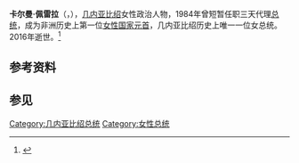 {{expand|time=2016-06-18T01:54:14+00:00}}
{{Infobox Officeholder
|name          = 卡尔曼·佩雷拉
|office        = [[几内亚比绍总统|几内亚比绍总统]]<br>{{small|代理}}
|primeminister = 
|term_start    = 1984年5月14日
|term_end      = 1984年5月16日
|predecessor   = [[若奥·贝尔纳多·维埃拉|若奥·贝尔纳多·维埃拉]]
|successor     = [[若奥·贝尔纳多·维埃拉|若奥·贝尔纳多·维埃拉]]
|birth_date    = 1937年
|birth_place   = 
|death_date    = 2016年
|death_place   = [[几内亚比绍|几内亚比绍]][[比索_(城市)|比索]]
|party         = 几内亚和佛得角非洲独立党
}}
'''卡尔曼·佩雷拉'''（{{lang-pt|'''Carmen Pereira'''}}，{{bd|1937年||2016年||catIdx=Carmen Pereira}}），[[几内亚比绍|几内亚比绍]]女性政治人物，1984年曾短暂任职三天代理[[几内亚比绍总统|总统]]，成为非洲历史上第一位[[女性国家元首|女性国家元首]]，几内亚比绍历史上唯一一位女总统。2016年逝世。<ref>{{cite news |author= |url=https://www.publico.pt/mundo/noticia/morreu-carmen-pereira-combatente-pela-independencia-de-guinebissau-1734149?frm=ult |title=Morreu Carmen Pereira, combatente pela independência da Guiné-Bissau |work=Publico |date=2016-06-05 |accessdate=2016-06-18 |archive-date=2016-10-13 |archive-url=https://web.archive.org/web/20161013080702/https://www.publico.pt/mundo/noticia/morreu-carmen-pereira-combatente-pela-independencia-de-guinebissau-1734149?frm=ult |dead-url=no }}</ref>

==参考资料==
{{reflist}}
==参见==
{{start box}}
{{s-off}}
{{succession box|[[若奥·贝尔纳多·维埃拉|若奥·贝尔纳多·维埃拉]]|[[若奥·贝尔纳多·维埃拉|若奥·贝尔纳多·维埃拉]]|[[几内亚比绍总统|几内亚比绍总统]]<br>（代理）|1984年5月14日－1984年5月16日}}
{{end box}}
{{GBPresidents}}
{{DEFAULTSORT:Pereira, Carmen}}
[[Category:几内亚比绍总统|Category:几内亚比绍总统]]
[[Category:女性总统|Category:女性总统]]
